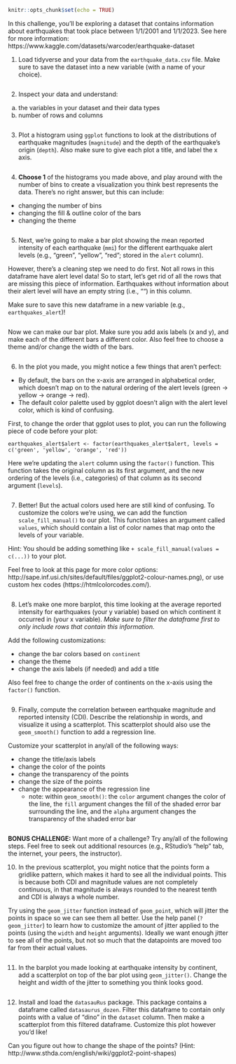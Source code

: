 
```r
knitr::opts_chunk$set(echo = TRUE)
```

In this challenge, you'll be exploring a dataset that contains information about earthquakes that took place between 1/1/2001 and 1/1/2023. See here for more information: https://www.kaggle.com/datasets/warcoder/earthquake-dataset

1. Load tidyverse and your data from the `earthquake_data.csv` file. Make sure to save the dataset into a new variable (with a name of your choice).

```r


```

2. Inspect your data and understand:
a) the variables in your dataset and their data types
b) number of rows and columns

```r


```

3. Plot a histogram using `ggplot` functions to look at the distributions of earthquake magnitudes (`magnitude`) and the depth of the earthquake's origin (`depth`). Also make sure to give each plot a title, and label the x axis.


```r


```

4. **Choose 1** of the histograms you made above, and play around with the number of bins to create a visualization you think best represents the data. There's no right answer, but this can include:

- changing the number of bins
- changing the fill & outline color of the bars
- changing the theme

```r


```


5. Next, we're going to make a bar plot showing the mean reported intensity of each earthquake (`mmi`) for the different earthquake alert levels (e.g., "green", "yellow", "red"; stored in the `alert` column).

However, there's a cleaning step we need to do first. Not all rows in this dataframe have alert level data! So to start, let's get rid of all the rows that are missing this piece of information. Earthquakes without information about their alert level will have an empty string (i.e., "") in this column.

Make sure to save this new dataframe in a new variable (e.g., `earthquakes_alert`)!

```r


```

Now we can make our bar plot. Make sure you add axis labels (x and y), and make each of the different bars a different color. Also feel free to choose a theme and/or change the width of the bars.

```r


```

6. In the plot you made, you might notice a few things that aren't perfect:

- By default, the bars on the x-axis are arranged in alphabetical order, which doesn't map on to the natural ordering of the alert levels (green -> yellow -> orange -> red).
- The default color palette used by ggplot doesn't align with the alert level color, which is kind of confusing.

First, to change the order that ggplot uses to plot, you can run the following piece of code before your plot:

`earthquakes_alert$alert <- factor(earthquakes_alert$alert, levels = c('green', 'yellow', 'orange', 'red'))`

Here we're updating the `alert` column using the `factor()` function. This function takes the original column as its first argument, and the new ordering of the levels (i.e., categories) of that column as its second argument (`levels`).

```r


```

7. Better! But the actual colors used here are still kind of confusing. To customize the colors we're using, we can add the function `scale_fill_manual()` to our plot. This function takes an argument called `values`, which should contain a list of color names that map onto the levels of your variable.

Hint: You should be adding something like `+ scale_fill_manual(values = c(...))` to your plot.

Feel free to look at this page for more color options: http://sape.inf.usi.ch/sites/default/files/ggplot2-colour-names.png), or use custom hex codes (https://htmlcolorcodes.com/).

```r


```

8. Let's make one more barplot, this time looking at the average reported intensity for earthquakes (your y variable) based on which continent it occurred in (your x variable). *Make sure to filter the dataframe first to only include rows that contain this information.*

Add the following customizations:

- change the bar colors based on `continent`
- change the theme
- change the axis labels (if needed) and add a title

Also feel free to change the order of continents on the x-axis using the `factor()` function.

```r


```

9. Finally, compute the correlation between earthquake magnitude and reported intensity (CDI). Describe the relationship in words, and visualize it using a scatterplot. This scatterplot should also use the `geom_smooth()` function to add a regression line.

Customize your scatterplot in any/all of the following ways:

- change the title/axis labels
- change the color of the points
- change the transparency of the points
- change the size of the points
- change the appearance of the regression line
    - note: within `geom_smooth()`: the `color` argument changes the color of the line,
      the `fill` argument changes the fill of the shaded error bar surrounding the line,
      and the `alpha` argument changes the transparency of the shaded error bar

```r


```

**BONUS CHALLENGE:** Want more of a challenge? Try any/all of the following steps. Feel free to seek out additional resources (e.g., RStudio's "help" tab, the internet, your peers, the instructor).

10. In the previous scatterplot, you might notice that the points form a gridlike pattern, which makes it hard to see all the individual points. This is because both CDI and magnitude values are not completely continuous, in that magnitude is always rounded to the nearest tenth and CDI is always a whole number.

Try using the `geom_jitter` function instead of `geom_point`, which will jitter the points in space so we can see them all better. Use the help panel (`?geom_jitter`) to learn how to customize the amount of jitter applied to the points (using the `width` and `height` arguments). Ideally we want enough jitter to see all of the points, but not so much that the datapoints are moved too far from their actual values.

```r


```

11. In the barplot you made looking at earthquake intensity by continent, add a scatterplot on top of the bar plot using `geom_jitter()`. Change the height and width of the jitter to something you think looks good.

```r


```

12. Install and load the `datasauRus` package. This package contains a dataframe called `datasaurus_dozen`. Filter this dataframe to contain only points with a value of "dino" in the `dataset` column. Then make a scatterplot from this filtered dataframe. Customize this plot however you'd like!

Can you figure out how to change the shape of the points? (Hint: http://www.sthda.com/english/wiki/ggplot2-point-shapes)

```r


```



